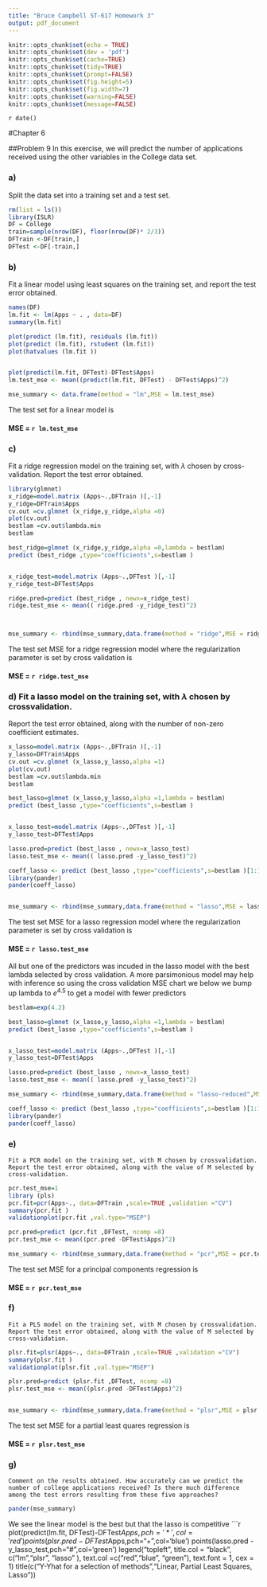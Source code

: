 ```yaml
---
title: "Bruce Campbell ST-617 Homework 3"
output: pdf_document
---
```


```r
knitr::opts_chunk$set(echo = TRUE)
knitr::opts_chunk$set(dev = 'pdf')
knitr::opts_chunk$set(cache=TRUE)
knitr::opts_chunk$set(tidy=TRUE)
knitr::opts_chunk$set(prompt=FALSE)
knitr::opts_chunk$set(fig.height=5)
knitr::opts_chunk$set(fig.width=7)
knitr::opts_chunk$set(warning=FALSE)
knitr::opts_chunk$set(message=FALSE)
```

`r date()`

#Chapter 6

##Problem 9
In this exercise, we will predict the number of applications received
using the other variables in the College data set.

### a) 
Split the data set into a training set and a test set.
```r
rm(list = ls())
library(ISLR)
DF = College
train=sample(nrow(DF), floor(nrow(DF)* 2/3))
DFTrain <-DF[train,]
DFTest <-DF[-train,]
```
### b) 
Fit a linear model using least squares on the training set, and
report the test error obtained.
```r
names(DF)
lm.fit <- lm(Apps ~ . , data=DF)
summary(lm.fit)

plot(predict (lm.fit), residuals (lm.fit))
plot(predict (lm.fit), rstudent (lm.fit))
plot(hatvalues (lm.fit ))


plot(predict(lm.fit, DFTest)-DFTest$Apps)
lm.test_mse <- mean((predict(lm.fit, DFTest) - DFTest$Apps)^2)

mse_summary <- data.frame(method = "lm",MSE = lm.test_mse)
```

The test set for a linear model is 

#### MSE = ```r lm.test_mse```

### c) 
Fit a ridge regression model on the training set, with $\lambda$ chosen
by cross-validation. Report the test error obtained.

```r
library(glmnet)
x_ridge=model.matrix (Apps~.,DFTrain )[,-1]
y_ridge=DFTrain$Apps
cv.out =cv.glmnet (x_ridge,y_ridge,alpha =0)
plot(cv.out)
bestlam =cv.out$lambda.min
bestlam

best_ridge=glmnet (x_ridge,y_ridge,alpha =0,lambda = bestlam)
predict (best_ridge ,type="coefficients",s=bestlam )


x_ridge_test=model.matrix (Apps~.,DFTest )[,-1]
y_ridge_test=DFTest$Apps

ridge.pred=predict (best_ridge , newx=x_ridge_test)
ridge.test_mse <- mean(( ridge.pred -y_ridge_test)^2)



mse_summary <- rbind(mse_summary,data.frame(method = "ridge",MSE = ridge.test_mse))
```


The test set MSE for a ridge regression model where the regularization parameter is set by cross validation is

#### MSE = ```r ridge.test_mse```


### d) Fit a lasso model on the training set, with $\lambda$ chosen by crossvalidation.
Report the test error obtained, along with the number
of non-zero coefficient estimates.

```r
x_lasso=model.matrix (Apps~.,DFTrain )[,-1]
y_lasso=DFTrain$Apps
cv.out =cv.glmnet (x_lasso,y_lasso,alpha =1)
plot(cv.out)
bestlam =cv.out$lambda.min
bestlam

best_lasso=glmnet (x_lasso,y_lasso,alpha =1,lambda = bestlam)
predict (best_lasso ,type="coefficients",s=bestlam )


x_lasso_test=model.matrix (Apps~.,DFTest )[,-1]
y_lasso_test=DFTest$Apps

lasso.pred=predict (best_lasso , newx=x_lasso_test)
lasso.test_mse <- mean(( lasso.pred -y_lasso_test)^2)

coeff_lasso <- predict (best_lasso ,type="coefficients",s=bestlam )[1:18 ,]
library(pander)
pander(coeff_lasso)


mse_summary <- rbind(mse_summary,data.frame(method = "lasso",MSE = lasso.test_mse))
```

The test set MSE for a lasso regression model where the regularization parameter is set by cross validation is

#### MSE = ```r lasso.test_mse```

All but one of the predictors was incuded in the lasso model with the best lambda selected by cross validation. 
A more parsimonious model may help with inference so using the cross validation MSE chart we below we bump up lambda
to $e^4.5$ to get a model with fewer predictors

```r
bestlam=exp(4.2)

best_lasso=glmnet (x_lasso,y_lasso,alpha =1,lambda = bestlam)
predict (best_lasso ,type="coefficients",s=bestlam )


x_lasso_test=model.matrix (Apps~.,DFTest )[,-1]
y_lasso_test=DFTest$Apps

lasso.pred=predict (best_lasso , newx=x_lasso_test)
lasso.test_mse <- mean(( lasso.pred -y_lasso_test)^2)

mse_summary <- rbind(mse_summary,data.frame(method = "lasso-reduced",MSE = lasso.test_mse))

coeff_lasso <- predict (best_lasso ,type="coefficients",s=bestlam )[1:18 ,]
library(pander)
pander(coeff_lasso)
```


### e) 
```Fit a PCR model on the training set, with M chosen by crossvalidation.
Report the test error obtained, along with the value
of M selected by cross-validation.```

```r
pcr.test_mse=1
library (pls)
pcr.fit=pcr(Apps~., data=DFTrain ,scale=TRUE ,validation ="CV")
summary(pcr.fit )
validationplot(pcr.fit ,val.type="MSEP")

pcr.pred=predict (pcr.fit ,DFTest, ncomp =8)
pcr.test_mse <- mean((pcr.pred -DFTest$Apps)^2)

mse_summary <- rbind(mse_summary,data.frame(method = "pcr",MSE = pcr.test_mse))
```

The test set MSE for a principal components regression is

#### MSE = ```r pcr.test_mse```

### f) 
```Fit a PLS model on the training set, with M chosen by crossvalidation.
Report the test error obtained, along with the value
of M selected by cross-validation.```

```r
plsr.fit=plsr(Apps~., data=DFTrain ,scale=TRUE ,validation ="CV")
summary(plsr.fit )
validationplot(plsr.fit ,val.type="MSEP")

plsr.pred=predict (plsr.fit ,DFTest, ncomp =8)
plsr.test_mse <- mean((plsr.pred -DFTest$Apps)^2)


mse_summary <- rbind(mse_summary,data.frame(method = "plsr",MSE = plsr.test_mse))
```


The test set MSE for a partial least quares regression is

#### MSE = ```r plsr.test_mse```



### g) 
```Comment on the results obtained. How accurately can we predict
the number of college applications received? Is there much
difference among the test errors resulting from these five approaches?```


```r
pander(mse_summary)
```

We see the linear model is the best but that the lasso is competitive 
```r

plot(predict(lm.fit, DFTest)-DFTest$Apps,pch='*',col='red')
points(plsr.pred -DFTest$Apps,pch="+",col='blue')
points(lasso.pred -y_lasso_test,pch="#",col='green')
legend("topleft", title.col = "black",
  c("lm","plsr", "lasso" ),
  text.col =c("red","blue", "green"),
  text.font = 1, cex = 1)
title(c("Y-Yhat for a selection of methods","Linear, Partial Least Squares, Lasso"))
